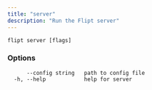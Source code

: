 ```yaml
---
title: "server"
description: "Run the Flipt server"
---
```


```
flipt server [flags]
```

### Options

```
      --config string   path to config file
  -h, --help            help for server
```
